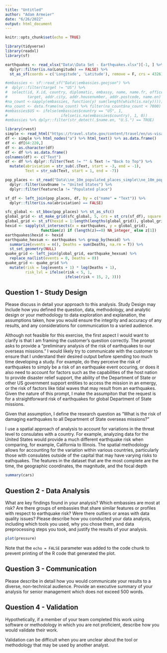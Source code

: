 ```yaml
---
title: "Untitled"
author: "Adam Armeier"
date: "6/26/2022"
output: html_document
---
```


```r
knitr::opts_chunk$set(echo = TRUE)

library(tidyverse)
library(readxl)
library(sf)

earthquakes <- read_xlsx("Data\\Data Set - Earthquakes.xlsx")[-1, ] %>% 
  dplyr::filter(is.na(Longitude) == FALSE) %>% 
  st_as_sf(coords = c('Longitude', 'Latitude'), remove = F, crs = 4326)

#embassies <- sf::read_sf("Data\\embassies.geojson") %>% 
#  dplyr::filter(target != "US") %>% 
#  select(id, X.id, country, diplomatic, embassy, name, name.fr, office,
#         target, addr.city, addr.housenumber, addr.postcode, name.en)
#na_count <-sapply(embassies, function(y) sum(length(which(is.na(y)))))
#na_count <- data.frame(na_count) %>% filter(na_count$na_count < 7000)
#embassies$US <- ifelse(embassies$country == "US", 1, 
#                        ifelse(is.na(embassies$country), 1, 0))
#embassies %>% dplyr::filter(str_detect(.$name.en, "U.S.") == TRUE)

library(rvest)
simple <- read_html("https://travel.state.gov/content/travel/en/us-visas/visa-information-resources/list-of-posts.html")
df <- simple %>% html_nodes("a") %>% html_text() %>% as.data.frame()
df <- df[64:220,]
df <- as.character(df)
df <- df %>% as.data.frame()
colnames(df) <- c("Text")
df <- df %>% dplyr::filter(Text != "" & Text != "Back to Top") %>% 
  mutate(abriviation = str_sub(.$Text, start = -3, end = -1),
         Text = str_sub(Text, start = 1, end = -7))

pop_places <- st_read("Data\\ne_10m_populated_places_simple\\ne_10m_populated_places_simple.shp", crs=4326) %>%
  dplyr::filter(sov0name != "United States") %>% 
  dplyr::filter(featurecla != "Populated place")

sf_df <- left_join(pop_places, df, by = c("name" = "Text")) %>% 
  dplyr::filter(is.na(abriviation) == FALSE)

sfc_global <- st_bbox(pop_places) %>% st_as_sfc()
global_grid <- st_make_grid(sfc_global, 5, crs = st_crs(sf_df), square = F)
global_grid <- st_sf(hexid = 1:length(lengths(global_grid)), global_grid)
hexid <- sapply(st_intersects(x = earthquakes, y = global_grid), 
                function(z) if (length(z)==0) NA_integer_ else z[1])
earthquakes$hexid <- hexid
earthquake_hexsum <- earthquakes %>% group_by(hexid) %>% 
  summarize(events = n(), Deaths = sum(Deaths, na.rm = T)) %>% 
  st_set_geometry(NULL)
quake_grid <- left_join(global_grid, earthquake_hexsum) %>% 
  replace_na(list(events = 0, Deaths = 0))
quake_grid <- quake_grid %>% 
  mutate(risk = log(events + 1) * log(Deaths + 1),
         risk_lvl = ifelse(risk < 5, 1,
                           ifelse(risk < 15, 2, 3)))
```

## Question 1 - Study Design

Please discuss in detail your approach to this analysis.  Study Design may Include how you defined the question, data, methodology, and analytic design or your methodology to data exploration and explanation, the assumptions taken, how you would ensure the integrity and accuracy of any results, and any considerations for communication to a varied audience. 

Although not feasible for this exercise, the first aspect I would want to clarify is that I am framing the customer's question correctly. The prompt asks to provide a "preliminary analysis of the risk of earthquakes to our overseas missions." I would likely try to communicate with the customer to ensure that I understand their desired output before spending too much time developing a study. For example, do they perceive the risk of earthquakes to simply be a risk of an earthquake event occuring, or does it also need to account for factors such as the capabilities of the host nation to provide  disaster relief support, the ability of the Department of State or other US government support entities to access the mission in an emergy, or the risk of factors like tidal waves that may result from an earthquakes. Given the nature of this prompt, I make the assumpiton that the request is for a straightforward risk of earthquakes for global Department of State missions. 

Given that assumption, I define the research question as "What is the risk of damaging earthquakes to all Department of State overseas missions?" 

I use a spatial approach of analysis to account for variations in the threat level to consulates with a country. For example, analyzing data for the United States would provide a much different earthquake risk when comparing, for example, California to Illinois. The spatial methodology allows for accounting for the variation within various countries, particularly those with consulates outside of the capital that may have varying risks to eathquakes. The features in the dataset that are the most complete are the time, the geographic coordinates, the magnitude, and the focal depth

```r
summary(cars)
```

## Question 2 - Data Analysis

What are key findings found in your analysis? Which embassies are most at risk? Are there groups of embassies that share similar features or profiles with respect to earthquake risk? Were there outliers or areas with data quality issues? Please describe how you conducted your data analysis, including which tools you used, why you chose them, and data preprocessing steps you took, and justify the results of your analysis.   



```r
plot(pressure)
```

Note that the `echo = FALSE` parameter was added to the code chunk to prevent printing of the R code that generated the plot.

## Question 3 - Communication

Please describe in detail how you would communicate your results to a diverse, non-technical audience. Provide an executive summary of your analysis for senior management which does not exceed 500 words. 



## Question 4 - Validation

Hypothetically, if a member of your team completed this work using software or methodology in which you are not proficient, describe how you would validate their work. 

Validation can be difficult when you are unclear about the tool or methodology that may be used by another analyst.
